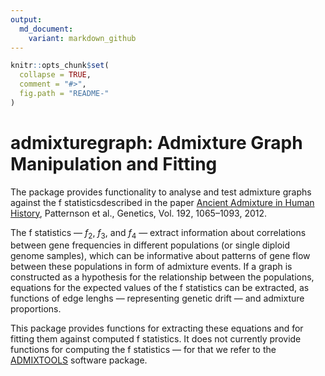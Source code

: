 ```yaml
---
output:
  md_document:
    variant: markdown_github
---
```


<!-- README.md is generated from README.Rmd. Please edit that file -->

```r
knitr::opts_chunk$set(
  collapse = TRUE,
  comment = "#>",
  fig.path = "README-"
)
```

# admixturegraph: Admixture Graph Manipulation and Fitting

The package provides functionality to analyse and test admixture graphs against the f statisticsdescribed in the paper [Ancient Admixture in Human History](http://tinyurl.com/o5a4kr4), Patternson et al., Genetics, Vol. 192, 1065--1093, 2012.

The f statistics --- $f_2$, $f_3$, and $f_4$ --- extract information about correlations between gene frequencies in different populations (or single diploid genome samples), which can be informative about patterns of gene flow between these populations in form of admixture events. If a graph is constructed as a hypothesis for the relationship between the populations, equations for the expected values of the f statistics can be extracted, as functions of edge lenghs — representing genetic drift — and admixture proportions.

This package provides functions for extracting these equations and for fitting them against computed f statistics. It does not currently provide functions for computing the f statistics — for that we refer to the [ADMIXTOOLS](https://github.com/DReichLab/AdmixTools) software package.

